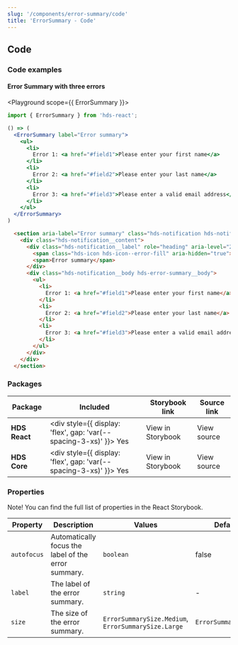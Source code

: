 ```yaml
---
slug: '/components/error-summary/code'
title: 'ErrorSummary - Code'
---
```




## Code

### Code examples

#### Error Summary with three errors

<Playground scope={{ ErrorSummary }}>


```jsx
import { ErrorSummary } from 'hds-react';

() => (
  <ErrorSummary label="Error summary">
    <ul>
      <li>
        Error 1: <a href="#field1">Please enter your first name</a>
      </li>
      <li>
        Error 2: <a href="#field2">Please enter your last name</a>
      </li>
      <li>
        Error 3: <a href="#field3">Please enter a valid email address</a>
      </li>
    </ul>
  </ErrorSummary>
)
```

```html
  <section aria-label="Error summary" class="hds-notification hds-notification--error">
    <div class="hds-notification__content">
      <div class="hds-notification__label" role="heading" aria-level="2" tabindex="-1">
        <span class="hds-icon hds-icon--error-fill" aria-hidden="true"></span>
        <span>Error summary</span>
      </div>
      <div class="hds-notification__body hds-error-summary__body">
        <ul>
          <li>
            Error 1: <a href="#field1">Please enter your first name</a>
          </li>
          <li>
            Error 2: <a href="#field2">Please enter your last name</a>
          </li>
          <li>
            Error 3: <a href="#field3">Please enter a valid email address</a>
          </li>
        </ul>
      </div>
    </div>
  </section>
```

</Playground>

### Packages

| Package       | Included                                                                                        | Storybook link                                                                                                   | Source link                                                                                                                                                        |
| ------------- | ----------------------------------------------------------------------------------------------- | ---------------------------------------------------------------------------------------------------------------- | ------------------------------------------------------------------------------------------------------------------------------------------------------------------ |
| **HDS React** | <div style={{ display: 'flex', gap: 'var(--spacing-3-xs)' }}><IconCheckCircleFill /> Yes </div> | <Link openInNewTab openInNewTabAriaLabel="Opens in a new tab" href="/storybook/react/?path=?path=/story/components-errorsummary">View in Storybook</Link> | <ExternalLink openInNewTab openInNewTabAriaLabel="Opens in a new tab" href="https://github.com/City-of-Helsinki/helsinki-design-system/blob/master/packages/react/src/components/errorSummary/ErrorSummary.tsx">View source</ExternalLink> |
| **HDS Core**  | <div style={{ display: 'flex', gap: 'var(--spacing-3-xs)' }}><IconCheckCircleFill /> Yes </div> | <Link openInNewTab openInNewTabAriaLabel="Opens in a new tab" href="/storybook/core/?path=/story/components-errorsummary">View in Storybook</Link>        | <ExternalLink openInNewTab openInNewTabAriaLabel="Opens in a new tab" href="https://github.com/City-of-Helsinki/helsinki-design-system/tree/master/packages/core/src/components/error-summary">View source</ExternalLink>           |

### Properties

Note! You can find the full list of properties in the <Link openInNewTab openInNewTabAriaLabel="Opens in a new tab" href="/storybook/react/?path=?path=/story/components-errorsummary">React Storybook.</Link>

| Property  | Description                                             | Values      | Default value |
| --------- | ------------------------------------------------------- | ----------- | ------------- |
| `autofocus` | Automatically focus the label of the error summary.   | `boolean`   | false         |
| `label`   | The label of the error summary.                         | `string`    | -             |
| `size`    | The size of the error summary.                          | `ErrorSummarySize.Medium`, `ErrorSummarySize.Large` | `ErrorSummarySize.Medium` |
